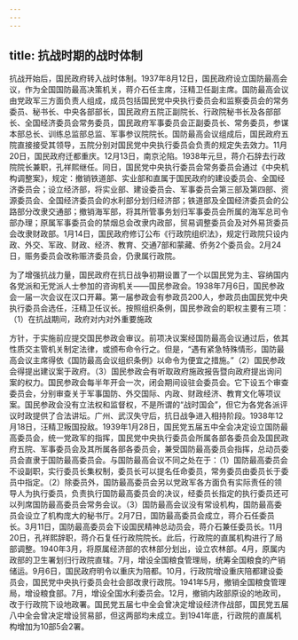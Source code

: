 ```yaml
---
---
---
```

title: 抗战时期的战时体制
---



抗战开始后，国民政府转入战时体制。1937年8月12日，国民政府设立国防最高会议，作为全国国防最高决策机关，蒋介石任主席，汪精卫任副主席。国防最高会议由党政军三方面负责人组成，成员包括国民党中央执行委员会和监察委员会的常务委员、秘书长、中央各部部长，国民政府五院正副院长、行政院秘书长及各部部长、全国经济委员会常务委员，国民政府军事委员会正副委员长、常务委员，参谋本部总长、训练总监部总监、军事参议院院长。国防最高会议组成后，国民政府五院直接接受其领导，五院分别对国民党中央执行委员会负责的规定失去效力。11月20日，国民政府迁都重庆。12月13日，南京沦陷。1938年元旦，蒋介石辞去行政院院长兼职，孔祥熙继任。同日，国民党中央执行委员会常务委员会通过《中央机构调整案》，规定：撤销铁道部、实业部和直属于国民政府的建设委员会、全国经济委员会；设立经济部，将实业部、建设委员会、军事委员会第三部及第四部、资源委员会、全国经济委员会的水利部分划归经济部；铁道部及全国经济委员会的公路部分改隶交通部；撤销海军部，将其所管事务划归军事委员会所属的海军总司令部办理；原属军事委员会的禁烟总会改隶内政部，贸易调整委员会及对外易货委员会改隶财政部。1月14日，国民政府修订公布《行政院组织法》，规定行政院只设内政、外交、军政、财政、经济、教育、交通7部和蒙藏、侨务2个委员会。2月24日，赈务委员会改称赈济委员会，仍隶属行政院。

为了增强抗战力量，国民政府在抗日战争初期设置了一个以国民党为主、容纳国内各党派和无党派人士参加的咨询机关——国民参政会。1938年7月6日，国民参政会一届一次会议在汉口开幕。第一届参政会有参政员200人，参政员由国民党中央执行委员会选任，汪精卫任议长。按照组织条例，国民参政会的职权主要有三项：（1）在抗战期间，政府对内对外重要施政

方针，于实施前应提交国民参政会审议。前项决议案经国防最高会议通过后，依其性质交主管机关制定法律，或颁布命令行之。但是，“遇有紧急特殊情形，国防最高会议主席得依《国防最高会议组织条例》以命令为便宜之措施。”（2）国民参政会得提出建议案于政府。（3）国民参政会有听取政府施政报告暨向政府提出询问案的权力。国民参政会每半年开会一次，闭会期间设驻会委员会。它下设五个审查委员会，分别审查关于军事国防、外交国际、内政、财政经济、教育文化等项议案。国民参政会没有立法权和监督权，不是所谓的“战时国会”，但它为各党各派评议时政提供了合法讲坛。广州、武汉失守后，抗日战争进入相持阶段。1938年12月18日，汪精卫叛国投敌。1939年1月28日，国民党五届五中全会决定设立国防最高委员会，统一党政军的指挥，国民党中央执行委员会所属各部各委员会及国民政府五院、军事委员会及其所属各部各委员会，兼受国防最高委员会指挥，总动员委员会直隶于国防最高委员会。与国防最高会议不同之处在于：（1）国防最高委员会不设副职，实行委员长集权制，委员长可以提名任命委员，常务委员由委员长于委员中指定。（2）除委员外，国防最高委员会另以党政军各方面负有实际责任的领导人为执行委员，负责执行国防最高委员会的决议，经委员长指定的执行委员还可以列席国防最高委员会常务会议。（3）国防最高会议没有常设机构，国防最高委员会设立了机构庞大的秘书厅。2月7日，国防最高委员会成立，蒋介石任委员长。3月11日，国防最高委员会下设国民精神总动员会，蒋介石兼任委员长。11月20日，孔祥熙辞职，蒋介石复任行政院院长。此后，行政院的直属机构进行了局部调整。1940年3月，将原属经济部的农林部分划出，设立农林部。4月，原属内政部的卫生署划归行政院直辖。7月，增设全国粮食管理局，统筹全国粮食的产销储运。9月6日，国民政府明令以重庆为陪都。10月，行政院增设重庆陪都建设委员会，国民党中央执行委员会社会部改隶行政院。1941年5月，撤销全国粮食管理局，增设粮食部。7月，增设全国水利委员会。12月，撤销内政部原设的地政司，改于行政院下设地政署。国民党五届七中全会曾决定增设经济作战部，国民党五届八中全会曾决定增设贸易部，但这两部均未成立。到1941年底，行政院的直属机构增加为10部5会2署。